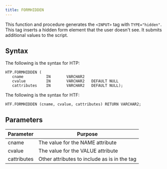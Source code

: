 ```yaml
---
title: FORMHIDDEN
---
```


This function and procedure generates the `<INPUT>` tag with `TYPE="hidden"`. This tag inserts a hidden form element that the user doesn't see. It submits additional values to the script.

## Syntax

The following is the syntax for HTP:

```
HTP.FORMHIDDEN (
   cname          IN       VARCHAR2
   cvalue         IN       VARCHAR2   DEFAULT NULL
   cattributes    IN       VARCHAR2   DEFAULT NULL);
```

The following is the syntax for HTF:

```
HTF.FORMHIDDEN (cname, cvalue, cattributes) RETURN VARCHAR2;
```

## Parameters

| Parameter | Purpose  |
| --------- | -------- |
| cname | The value for the NAME attribute |
| cvalue | The value for the VALUE attribute |
| cattributes | Other attributes to include as is in the tag |
